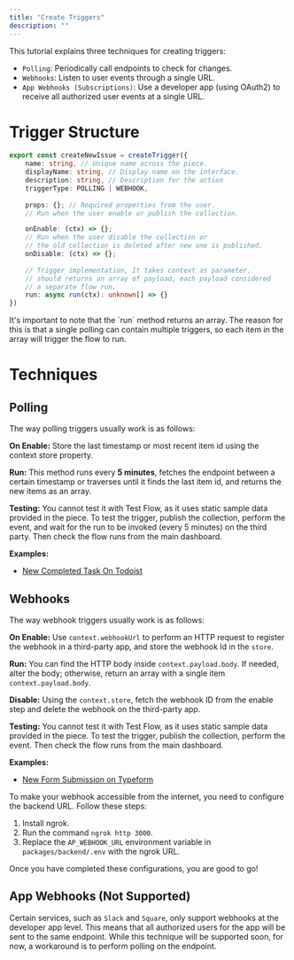 ```yaml
---
title: "Create Triggers"
description: ""
---
```


This tutorial explains three techniques for creating triggers:

- `Polling`: Periodically call endpoints to check for changes.
- `Webhooks`: Listen to user events through a single URL.
- `App Webhooks (Subscriptions)`: Use a developer app (using OAuth2) to receive all authorized user events at a single URL.

# Trigger Structure

```typescript
export const createNewIssue = createTrigger({
    name: string, // Unique name across the piece.
    displayName: string, // Display name on the interface.
	description: string, // Description for the action
    triggerType: POLLING | WEBHOOK,
	
    props: {}; // Required properties from the user.
    // Run when the user enable or publish the collection.

	onEnable: (ctx) => {};
    // Run when the user disable the collection or
    // the old collection is deleted after new one is published.
	onDisable: (ctx) => {};
    
    // Trigger implementation, It takes context as parameter.
    // should returns an array of payload, each payload considered
    // a separate flow run.
    run: async run(ctx): unknown[] => {}
})
```

<Tip>
It's important to note that the `run` method returns an array. 
The reason for this is that a single polling can contain multiple triggers, so each item in the array will trigger the flow to run.
</Tip>

# Techniques

## Polling

The way polling triggers usually work is as follows:

**On Enable:**
Store the last timestamp or most recent item id using the context store property.

**Run:**
This method runs every **5 minutes**, fetches the endpoint between a certain timestamp or traverses until it finds the last item id, and returns the new items as an array.

**Testing:**
You cannot test it with Test Flow, as it uses static sample data provided in the piece. 
To test the trigger, publish the collection, perform the event, and wait for the run to be invoked (every 5 minutes) on the third party. Then check the flow runs from the main dashboard.

**Examples:**
- [New Completed Task On Todoist](https://github.com/activepieces/activepieces/blob/main/packages/pieces/apps/src/lib/todoist/triggers/task-completed-trigger.ts)

## Webhooks

The way webhook triggers usually work is as follows:

**On Enable:**
Use `context.webhookUrl` to perform an HTTP request to register the webhook in a third-party app, and store the webhook Id in the `store`.

**Run:**
You can find the HTTP body inside `context.payload.body`. If needed, alter the body; otherwise, return an array with a single item `context.payload.body`.

**Disable:**
Using the `context.store`, fetch the webhook ID from the enable step and delete the webhook on the third-party app.

**Testing:**
You cannot test it with Test Flow, as it uses static sample data provided in the piece. 
To test the trigger, publish the collection, perform the event. Then check the flow runs from the main dashboard.

**Examples:**
- [New Form Submission on Typeform](https://github.com/activepieces/activepieces/blob/main/packages/pieces/apps/src/lib/typeform/trigger/new-submission.ts)

<Warning>
To make your webhook accessible from the internet, you need to configure the backend URL. Follow these steps:

1. Install ngrok.
2. Run the command `ngrok http 3000`.
3. Replace the `AP_WEBHOOK_URL` environment variable in `packages/backend/.env` with the ngrok URL.

Once you have completed these configurations, you are good to go!
</Warning>

## App Webhooks (Not Supported)

Certain services, such as `Slack` and `Square`, only support webhooks at the developer app level. 
This means that all authorized users for the app will be sent to the same endpoint. While this technique will be supported soon, for now, a workaround is to perform polling on the endpoint.



